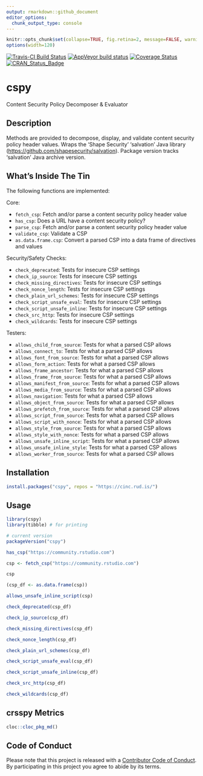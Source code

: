 ```yaml
---
output: rmarkdown::github_document
editor_options: 
  chunk_output_type: console
---
```

```r
knitr::opts_chunk$set(collapse=TRUE, fig.retina=2, message=FALSE, warning=FALSE)
options(width=120)
```

[![Travis-CI Build Status](https://travis-ci.org/hrbrmstr/cspy.svg?branch=master)](https://travis-ci.org/hrbrmstr/cspy) 
[![AppVeyor build status](https://ci.appveyor.com/api/projects/status/github/hrbrmstr/cspy?branch=master&svg=true)](https://ci.appveyor.com/project/hrbrmstr/cspy) 
[![Coverage Status](https://codecov.io/gh/hrbrmstr/cspy/branch/master/graph/badge.svg)](https://codecov.io/gh/hrbrmstr/cspy)
[![CRAN_Status_Badge](http://www.r-pkg.org/badges/version/cspy)](https://cran.r-project.org/package=cspy)

# cspy

Content Security Policy Decomposer & Evaluator

## Description

Methods are provided to decompose, display, and validate
content security policy header values. Wraps the 'Shape Security'
'salvation' Java library (<https://github.com/shapesecurity/salvation>).
Package version tracks 'salvation' Java archive version.

## What's Inside The Tin

The following functions are implemented:

Core:

- `fetch_csp`:	Fetch and/or parse a content security policy header value
- `has_csp`:	Does a URL have a content security policy?
- `parse_csp`:	Fetch and/or parse a content security policy header value
- `validate_csp`:	Validate a CSP
- `as.data.frame.csp`:	Convert a parsed CSP into a data frame of directives and values

Security/Safety Checks:

- `check_deprecated`:	Tests for insecure CSP settings
- `check_ip_source`:	Tests for insecure CSP settings
- `check_missing_directives`:	Tests for insecure CSP settings
- `check_nonce_length`:	Tests for insecure CSP settings
- `check_plain_url_schemes`:	Tests for insecure CSP settings
- `check_script_unsafe_eval`:	Tests for insecure CSP settings
- `check_script_unsafe_inline`:	Tests for insecure CSP settings
- `check_src_http`:	Tests for insecure CSP settings
- `check_wildcards`:	Tests for insecure CSP settings

Testers:

- `allows_child_from_source`:	Tests for what a parsed CSP allows
- `allows_connect_to`:	Tests for what a parsed CSP allows
- `allows_font_from_source`:	Tests for what a parsed CSP allows
- `allows_form_action`:	Tests for what a parsed CSP allows
- `allows_frame_ancestor`:	Tests for what a parsed CSP allows
- `allows_frame_from_source`:	Tests for what a parsed CSP allows
- `allows_manifest_from_source`:	Tests for what a parsed CSP allows
- `allows_media_from_source`:	Tests for what a parsed CSP allows
- `allows_navigation`:	Tests for what a parsed CSP allows
- `allows_object_from_source`:	Tests for what a parsed CSP allows
- `allows_prefetch_from_source`:	Tests for what a parsed CSP allows
- `allows_script_from_source`:	Tests for what a parsed CSP allows
- `allows_script_with_nonce`:	Tests for what a parsed CSP allows
- `allows_style_from_source`:	Tests for what a parsed CSP allows
- `allows_style_with_nonce`:	Tests for what a parsed CSP allows
- `allows_unsafe_inline_script`:	Tests for what a parsed CSP allows
- `allows_unsafe_inline_style`:	Tests for what a parsed CSP allows
- `allows_worker_from_source`:	Tests for what a parsed CSP allows

## Installation

```r
install.packages("cspy", repos = "https://cinc.rud.is/")
```

## Usage

```r
library(cspy)
library(tibble) # for printing

# current version
packageVersion("cspy")

```

```r
has_csp("https://community.rstudio.com")

csp <- fetch_csp("https://community.rstudio.com")

csp

(csp_df <- as.data.frame(csp))

allows_unsafe_inline_script(csp)

check_deprecated(csp_df)

check_ip_source(csp_df)

check_missing_directives(csp_df)

check_nonce_length(csp_df)

check_plain_url_schemes(csp_df)

check_script_unsafe_eval(csp_df)

check_script_unsafe_inline(csp_df)

check_src_http(csp_df)

check_wildcards(csp_df)
```

## crsspy Metrics

```r
cloc::cloc_pkg_md()
```

## Code of Conduct

Please note that this project is released with a [Contributor Code of Conduct](CODE_OF_CONDUCT.md). 
By participating in this project you agree to abide by its terms.
